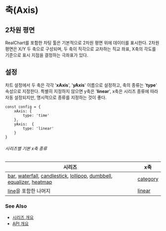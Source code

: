 # 축(Axis)

## 2차원 평면

RealChart를 포함한 차팅 툴은 기본적으로 2차원 평면 위에 데이터를 표시한다.
2차원 평면은 X/Y 두 축으로 구성되며, 
두 축이 직각으로 교차하는 직교 좌표, X축의 각도를 기준으로 표시 지점을 결정하는 극좌표가 있다.

## 설정

차트 설정에서 두 축은 각각 '**xAxis**', '**yAxis**' 이름으로 설정하고, 축의 종류는 '**type**' 속성으로 지정한다.
특별히 지정하지 않으면 y축은 '**linear**', x축은 시리즈 종류에 따라 자동 설정되지만, 명시적으로 종류를 지정하는 것이 좋다.

```
const config = {
    xAxis: {
        type: 'time'
    },
    yAxis:  {
        type: 'linear'
    }
}
```

###### 시리즈별 기본 x축 종류

| 시리즈 | x축 |
|------|------|
| [bar], [waterfall], [candlestick], [lollipop], [dumbbell], [equalizer], [heatmap] | [category](/config/config/xAxis/category) |
| [line]을 포함한 나머지 | [linear](/config/config/xAxis/linear) |

### See Also

- [시리즈 개요](/series)
- [API 개요](/docs)

[bar]: /config/config/series/bar
[waterfall]: /config/config/series/waterfall
[candlestick]: /config/config/series/candlestick
[lollipop]: /config/config/series/lollipop
[dumbbell]: /config/config/series/dumbbell
[equalizer]: /config/config/series/equalizer
[heatmap]: /config/config/series/heatmap
[line]: /config/config/series/line
